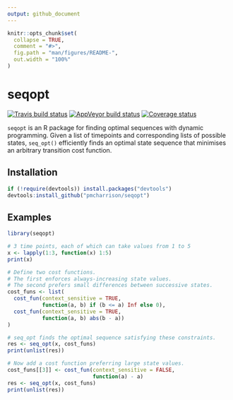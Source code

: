 ```yaml
---
output: github_document
---
```


<!-- README.md is generated from README.Rmd. Please edit that file -->

```r
knitr::opts_chunk$set(
  collapse = TRUE,
  comment = "#>",
  fig.path = "man/figures/README-",
  out.width = "100%"
)
```
# seqopt

[![Travis build status](https://travis-ci.com/pmcharrison/seqopt.svg?branch=master)](https://travis-ci.org/pmcharrison/seqopt)
[![AppVeyor build status](https://ci.appveyor.com/api/projects/status/github/pmcharrison/seqopt?branch=master&svg=true)](https://ci.appveyor.com/project/pmcharrison/seqopt)
[![Coverage status](https://coveralls.io/repos/github/pmcharrison/seqopt/badge.svg)](https://coveralls.io/r/pmcharrison/seqopt?branch=master)

`seqopt` is an R package for finding optimal sequences with dynamic programming.
Given a list of timepoints and corresponding lists of possible states, 
`seq_opt()` efficiently finds an optimal state sequence that minimises an
arbitrary transition cost function.

## Installation

```r
if (!require(devtools)) install.packages("devtools")
devtools:install_github("pmcharrison/seqopt")
```

## Examples

```r
library(seqopt)

# 3 time points, each of which can take values from 1 to 5
x <- lapply(1:3, function(x) 1:5)
print(x)

# Define two cost functions.
# The first enforces always-increasing state values.
# The second prefers small differences between successive states.
cost_funs <- list(
  cost_fun(context_sensitive = TRUE, 
           function(a, b) if (b <= a) Inf else 0),
  cost_fun(context_sensitive = TRUE, 
           function(a, b) abs(b - a))
)

# seq_opt finds the optimal sequence satisfying these constraints.
res <- seq_opt(x, cost_funs)
print(unlist(res))

# Now add a cost function preferring large state values.
cost_funs[[3]] <- cost_fun(context_sensitive = FALSE,
                           function(a) - a)
res <- seq_opt(x, cost_funs)
print(unlist(res))
```
